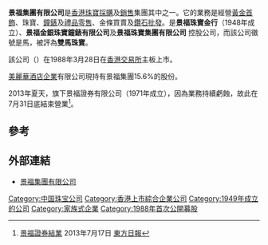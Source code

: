 {{Infobox_Company |
  company_name_zh = 景福集團有限公司 |
  company_name = 景福集團有限公司 |
  company_logo =  [[File:Kingfook.png|File:Kingfook.png]]|
  company_type = [[上市公司|上市公司]] |
  foundation = 1949年 |
  location ={{HK}}[[中環|中環]][[德輔道中|德輔道中]]30-32號景福大廈9樓|
  industry =  [[珠寶|珠寶]]|
  key_people = [[主席|主席]]：[[鄧日燊|鄧日燊]]| 
  sales =  |
  profit =  |
  asset =  |
  market_value = |
  num_employees = |
  revenue = |
  products = |
  parent = | 
  homepage = [http://www.kingfook.com/ 景福集團有限公司]
}}

'''景福集團有限公司'''是[[香港|香港]][[珠寶|珠寶]][[採購|採購]]及[[銷售|銷售]]集團其中之一。它的業務是經營[[黃金|黃金]][[首飾|首飾]]、珠寶、[[鐘錶|鐘錶]]及[[禮品|禮品]][[零售|零售]]、金條買賣及[[鑽石|鑽石]][[批發|批發]]。是'''景福珠寶金行'''（1948年成立）、'''景福金銀珠寶鐘錶有限公司'''及'''景福珠寶集團有限公司''' 控股公司，而該公司徽號是馬，被評為'''雙馬珠寶'''。

該公司（{{hkex|0280}}）在1988年3月28日在[[香港交易所|香港交易所]]主板上市。

[[美麗華酒店企業|美麗華酒店企業]]有限公司現持有景福集團15.6%的股份。

2013年夏天，旗下景福證券有限公司（1971年成立），因為業務持續虧蝕，故此在7月31日底結束營業<ref>[http://orientaldaily.on.cc/cnt/finance/20130717/00202_001.html 景福證券結業] {{Wayback|url=http://orientaldaily.on.cc/cnt/finance/20130717/00202_001.html |date=20130719131956 }}2013年7月17日 [[東方日報|東方日報]]</ref>。

==參考==
{{reflist}}

==外部連結==
* [http://www.kingfook.com/ 景福集團有限公司] {{Wayback|url=http://www.kingfook.com/ |date=20070216010702 }}

[[Category:中国珠宝公司|Category:中国珠宝公司]]
[[Category:香港上市綜合企業公司|Category:香港上市綜合企業公司]]
[[Category:1949年成立的公司|Category:1949年成立的公司]]
[[Category:家族式企業|Category:家族式企業]]
[[Category:1988年首次公開募股|Category:1988年首次公開募股]]